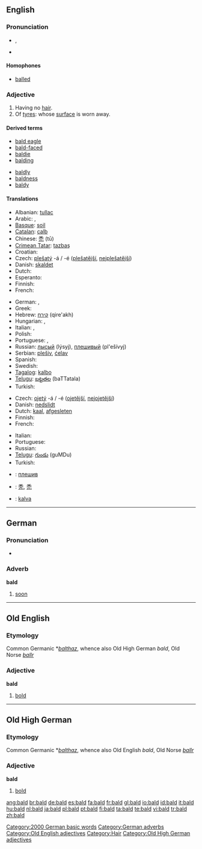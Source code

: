 {{wikipedia|dab=bald (disambiguation)|bald}}
{{see|bäld|Bald.}}
==English==

===Pronunciation===
* {{a|RP}} {{IPA|/bɔːld/}}, {{SAMPA|/bO:ld}}
* {{audio|en-us-bald.ogg|Audio (US)}}
*: {{rhymes|ɔːld}}

====Homophones====
* [[balled]]

===Adjective===
{{wikipedia}}
{{en-adj|er}}

# Having no [[hair]].
# Of [[tyre]]s: whose [[surface]] is worn away.

====Derived terms====
{{top}}
* [[bald eagle]]
* [[bald-faced]]
* [[baldie]]
* [[balding]]
{{mid}}
* [[baldly]]
* [[baldness]]
* [[baldy]]
{{bottom}}

====Translations====
{{trans-top|having no hair}}
* Albanian: [[tullac]]
* Arabic: {{Arab|[[أصلع]]}}, {{Arab|[[أقرع]]}}
* [[Basque]]: [[soil]]
* [[Catalan]]: [[calb]]
* Chinese: [[禿]] (tū)
* [[Crimean Tatar]]: [[tazbaş]]
* Croatian: {{t+|hr|ćelav}}
* Czech: [[plešatý]] -á / -é ([[plešatější]], [[nejplešatější]])
* Danish: [[skaldet]]
* Dutch: {{t+|nl|kaal}}
* Esperanto: {{t-|eo|kalva|xs=Esperanto}}
* Finnish: {{t+|fi|kalju}}
* French: {{t+|fr|chauve}}
{{trans-mid}}
* German: {{t+|de|kahl}}, {{t-|de|glatzköpfig}}
* Greek: {{t+|el|φαλακρός|sc=Grek}}
* Hebrew: [[קירח]] (qire'akh) {{m}}
* Hungarian: {{t+|hu|kopasz}}, {{t+|hu|tar}}
* Italian: {{t+|it|calvo|m}}, {{t-|it|pelato|m}}
* Polish: {{t+|pl|łysy}}
* Portuguese: {{t+|pt|calvo}}, {{t+|pt|careca|m}}
* Russian: [[лысый]] (lýsyj), [[плешивый]] (pl'ešívyj)
* Serbian: [[plešiv]], [[ćelav]]
* Spanish: {{t+|es|calvo}}
* Swedish: {{t-|sv|skallig}}
* [[Tagalog]]: [[kalbo]]
* [[Telugu]]: [[బట్టతల]] (baTTatala)
* Turkish: {{t+|tr|kel}}
{{trans-bottom}}

{{trans-top|(of tyre) whose surface is worn away}}
* Czech: [[ojetý]] -á / -é ([[ojetější]], [[nejojetější]])
* Danish: [[nedslidt]]
* Dutch: [[kaal]], [[afgesleten]]
* Finnish: {{t+|fi|kalju}}
* French: {{t+|fr|lisse}}
{{trans-mid}}
* Italian: {{t+|it|liscio}}
* Portuguese: {{t+|pt|careca|m}}
* Russian: {{t+|ru|лысый|tr=lýsyj|sc=Cyrl}}
* [[Telugu]]: [[గుండు]] (guMDu)
* Turkish: {{t+|tr|kabak}}
{{trans-bottom}}

{{checktrans}}
* {{ttbc|Bulgarian}}: [[плешив]] {{m}}
* {{ttbc|CJKV Characters}}: [[秃]], [[禿]]
* {{ttbc|Ido}}: [[kalva]]

----

==German==

===Pronunciation===
* {{audio|De-at-bald.ogg|audio (Austria)}}

===Adverb===
'''bald'''

# [[soon]]

[[Category:2000 German basic words]]
[[Category:German adverbs]]

----

==Old English==

===Etymology===
Common Germanic *''[[balthaz]]'', whence also Old High German ''bald'', Old Norse ''[[ballr]]''

===Adjective===
'''bald'''

# [[bold]]

[[Category:Old English adjectives]]

----

==Old High German==

===Etymology===
Common Germanic *''[[balthaz]]'', whence also Old English ''bald'', Old Norse ''[[ballr]]''

===Adjective===
'''bald'''

# [[bold]]

[[Category:Hair]]
[[Category:Old High German adjectives]]

[[ang:bald]]
[[br:bald]]
[[de:bald]]
[[es:bald]]
[[fa:bald]]
[[fr:bald]]
[[gl:bald]]
[[io:bald]]
[[id:bald]]
[[it:bald]]
[[hu:bald]]
[[nl:bald]]
[[ja:bald]]
[[pl:bald]]
[[pt:bald]]
[[fi:bald]]
[[ta:bald]]
[[te:bald]]
[[vi:bald]]
[[tr:bald]]
[[zh:bald]]